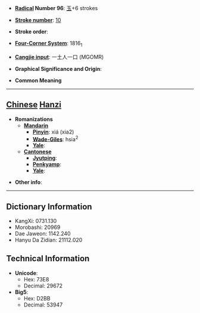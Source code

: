 * '''[[Wiktionary:Chinese radical index| Radical]] Number 96''': [[Wiktionary:Chinese radical index 玉|玉]]+6 strokes

* '''[[Wiktionary:Chinese total strokes index|Stroke number]]''': [[Wiktionary:Chinese total strokes index 10|10]]

* '''Stroke order''': 

* '''[[Wiktionary:Chinese four corner index|Four-Corner System]]''': 1816<sub>1</sub>

* '''[[Wiktionary:Chinese Cangjie index|Cangjie input]]''': 一土人一口 (MGOMR)

* '''Graphical Significance and Origin''': 

* '''Common Meaning'''

----

== [[Chinese]] [[Hanzi]] ==

* '''Romanizations'''
** '''[[Mandarin]]'''
*** '''[[Pinyin]]''': xiá (xia2)
*** '''[[Wade-Giles]]''': hsia<sup>2</sup>
*** '''[[Yale]]''': 
** '''[[Cantonese]]'''
*** '''[[Jyutping]]''':
*** '''[[Penkyamp]]''': 
*** '''[[Yale]]''': 

* '''Other info''': 

----

== Dictionary Information ==

* KangXi: 0731.130
* Morobashi: 20969
* Dae Jaweon: 1142.240
* Hanyu Da Zidian: 21112.020

== Technical Information ==

* '''Unicode''':
** Hex: 73E8
** Decimal: 29672
* '''Big5''':
** Hex: D2BB
** Decimal: 53947